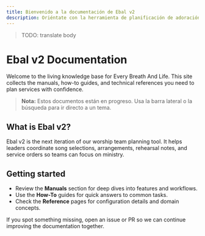 ```yaml
---
title: Bienvenido a la documentación de Ebal v2
description: Oriéntate con la herramienta de planificación de adoración.
---
```

> TODO: translate body

# Ebal v2 Documentation

Welcome to the living knowledge base for Every Breath And Life. This site collects the manuals, how-to guides, and technical references you need to plan services with confidence.

> **Nota:** Estos documentos están en progreso. Usa la barra lateral o la búsqueda para ir directo a un tema.

## What is Ebal v2?

Ebal v2 is the next iteration of our worship team planning tool. It helps leaders coordinate song selections, arrangements, rehearsal notes, and service orders so teams can focus on ministry.

## Getting started

- Review the **Manuals** section for deep dives into features and workflows.
- Use the **How-To** guides for quick answers to common tasks.
- Check the **Reference** pages for configuration details and domain concepts.

If you spot something missing, open an issue or PR so we can continue improving the documentation together.
